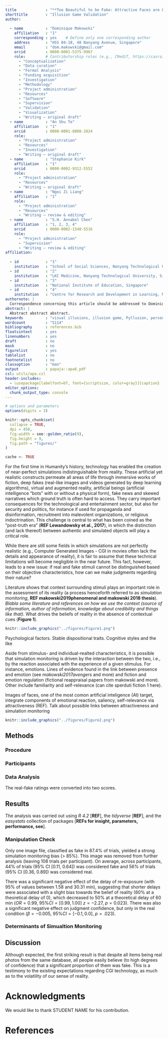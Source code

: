 ```yaml
---
title             : "**Too Beautiful to be Fake: Attractive Faces are Less Likely to be Judged as Artificially Generated**"
shorttitle        : "Illusion Game Validation"
author:
      
  - name          : "Dominique Makowski"
    affiliation   : "1"
    corresponding : yes    # Define only one corresponding author
    address       : "HSS 04-18, 48 Nanyang Avenue, Singapore"
    email         : "dom.makowski@gmail.com"
    orcid         : 0000-0001-5375-9967
    role:         # Contributorship roles (e.g., CRediT, https://casrai.org/credit/)
      - "Conceptualization"
      - "Data curation"
      - "Formal Analysis"
      - "Funding acquisition"
      - "Investigation"
      - "Methodology"
      - "Project administration"
      - "Resources"
      - "Software"
      - "Supervision"
      - "Validation"
      - "Visualization"
      - "Writing – original draft"
  - name          : "An Shu Te"
    affiliation   : "1"
    orcid         : 0000-0001-8008-2824
    role:
      - "Project administration"
      - "Resources"
      - "Investigation"
      - "Writing – original draft"
  - name          : "Stephanie Kirk"
    affiliation   : "1"
    orcid         : 0000-0002-9312-5552
    role:
      - "Project administration"
      - "Resources"
      - "Writing – original draft"
  - name          : "Ngoi Zi Liang"
    affiliation   : "1"
    role:
      - "Project administration"
      - "Resources"
      - "Writing – review & editing"
  - name          : "S.H. Annabel Chen"
    affiliation   : "1, 2, 3, 4"
    orcid         : 0000-0002-1540-5516
    role:
      - "Project administration"
      - "Supervision"
      - "Writing – review & editing"
affiliation:
    
  - id            : "1"
    institution   : "School of Social Sciences, Nanyang Technological University, Singapore"
  - id            : "2"
    institution   : "LKC Medicine, Nanyang Technological University, Singapore"
  - id            : "3"
    institution   : "National Institute of Education, Singapore"
  - id            : "4"
    institution   : "Centre for Research and Development in Learning, Nanyang Technological University, Singapore"
authornote: |
  Correspondence concerning this article should be addressed to Dominique Makowski, HSS 04-18, 48 Nanyang Avenue, Singapore (dom.makowski@gmail.com).
abstract: |
  Abstract abstract abstract.
keywords          : "visual illusions, illusion game, Pyllusion, personality, general factor"
wordcount         : "5114"
bibliography      : references.bib
floatsintext      : yes
linenumbers       : yes
draft             : no
mask              : no
figurelist        : yes
tablelist         : no
footnotelist      : no
classoption       : "man"
output            : papaja::apa6_pdf
csl: utils/apa.csl
header-includes:
  - \usepackage[labelfont=bf, font={scriptsize, color=gray}]{caption}
editor_options:
  chunk_output_type: console
---
```


```r
# options and parameters
options(digits = 3)

knitr::opts_chunk$set(
  collapse = TRUE,
  dpi = 450,
  fig.width = see::golden_ratio(9),
  fig.height = 9,
  fig.path = "figures/"
)

cache <- TRUE
```

<!-- stakes and Post-truth era -->
For the first time in Humanity's history, technology has enabled the creation of near-perfect simulations indistinguishable from reality. These artificial yet realistic constructs permeate all areas of life through immersive works of fiction, deep fakes (real-like images and videos generated by deep learning algorithms), virtual and augmented reality, artificial beings (artificial intelligence "bots" with or without a physical form), fake news and skewed narratives which ground truth is often hard to access. They carry important consequences for the technological and entertainment sector, but also for security and politics, for instance if used for propaganda and disinformation, recruitment into malevolent organizations, or religious indoctrination. This challenge is central to what has been coined as the "post-truth era" (**REF Lewandowsky et al., 2017**), in which the distinction (and lack thereof) between authentic and simulated objects will play a critical role.

<!-- Ambiguous stimuli and irrelevance of objective features -->
While there are still some fields in which simulations are not perfectly realistic (e.g., Computer Generated Images - CGI in movies often lack the details and appearance of reality), it is fair to assume that these technical limitations will become negligible in the near future. This fact, however, leads to a new issue: if real and fake stimuli cannot be distinguished based on their objective characteristics, how can we make judgments regarding their nature?

<!-- Context -->
Literature shows that context surrounding stimuli plays an important role in the assessment of its reality (a process henceforth referred to as *simulation monitoring*, **REF makowski2019phenomenal and makowski 2018 thesis**). *Blabla some literature and references on how we use the context (source of information, author of information, knowledge about credibility and things like that)*. What drives the beliefs of reality in the absence of contextual cues (**Figure 1**).


```r
knitr::include_graphics("../figures/Figure1.png")
```

<!-- Internal features -->
Psychological factors. Stable dispositional traits. Cognitive styles and the like


<!-- Reactive features -->
Aside from stimulus- and individual-realted characteristics, it is possible that simulation monitoring is driven by the interaction between the two, i.e., by the reaction associated with the experience of a given stimulus. For instance, emotions. Lines of evidence found in the link between presence and emotion (see *makowski2017avengers* and more) and fiction and emotion regulation (fictional reappraisal papers from makowski and more). Other include familiarity and self-relevance (can cite sperduti fiction 1 here).

<!-- Attractiveness -->
Images of faces, one of the most comon artificial inteligence (AI) target, integrate components of emotional reaction, saliency, self-relevance via attractiveness (REF). Talk about possible links between attractiveness and simulation monitoring

<!-- Goals and hypotheses -->




```r
knitr::include_graphics("../figures/Figure2.png")
```

## Methods

### Procedure

### Participants

### Data Analysis

The real-fake ratings were converted into two scores.

## Results

The analysis was carried out using *R 4.2* [**REF**], the *tidyverse* [**REF**], and the *easystats* collection of packages [**REFs for insight, parameters, performance, see**]. 

### Manipulation Check

Only one image file, classified as fake in 87.4\% of trials, yielded a strong simulation monitoring bias (> 85\%). This image was removed from further analysis (leaving 108 trials per participant). On average, across participants, 44\% of trials (95\% CI [0.11, 0.64]) was considered fake and 56\% of trials (95\% CI [0.36, 0.89]) was considered real.

There was a significant negative effect of the delay of re-exposure (with 95\% of values between 1.58 and 30.31 min), suggesting that shorter delays were associated with a slight bias towards the belief of reality (60\% at a theoretical delay of 0), which decreased to 50\% at a theoretical delay of 60 min ($OR = 0.99$, $95\% CI = [0.99, 1.00]$ $z = -2.27$, $p = 0.023$). There was also a significant negative effect on judgment confidence, but only in the real condition ($\beta = -0.005$, $95\% CI = [-0.1, 0.0]$, $p = .023$).


### Determinants of Simualtion Monitoring

## Discussion

Although expected, the first striking result is that despite all items being real photos from the same database, all people easily believe (to high degrees of confidence) that a significant proportion of them was fake. This is a testimony to the existing expectations regarding CGI technology, as much as to the volatility of our sense of reality.

# Acknowledgments

We would like to thank STUDENT NAME for his contribution.

\newpage

# References

::: {#refs custom-style="Bibliography"}
:::
